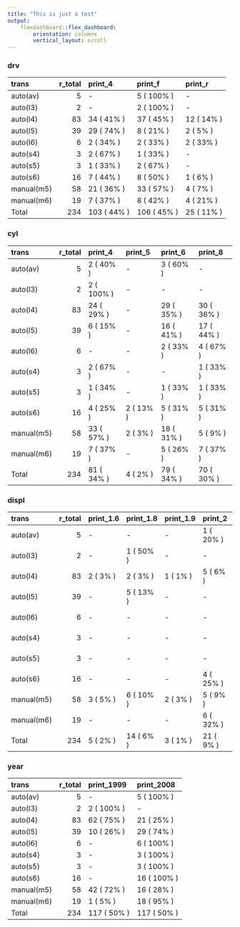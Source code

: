 ```yaml
---
title: "This is just a test"
output: 
    flexdashboard::flex_dashboard:
        orientation: columns
        vertical_layout: scroll
---
```



### drv


|trans      | r_total|print_4     |print_f     |print_r    |
|:----------|-------:|:-----------|:-----------|:----------|
|auto(av)   |       5|-           |5 ( 100% )  |-          |
|auto(l3)   |       2|-           |2 ( 100% )  |-          |
|auto(l4)   |      83|34 ( 41% )  |37 ( 45% )  |12 ( 14% ) |
|auto(l5)   |      39|29 ( 74% )  |8 ( 21% )   |2 ( 5% )   |
|auto(l6)   |       6|2 ( 34% )   |2 ( 33% )   |2 ( 33% )  |
|auto(s4)   |       3|2 ( 67% )   |1 ( 33% )   |-          |
|auto(s5)   |       3|1 ( 33% )   |2 ( 67% )   |-          |
|auto(s6)   |      16|7 ( 44% )   |8 ( 50% )   |1 ( 6% )   |
|manual(m5) |      58|21 ( 36% )  |33 ( 57% )  |4 ( 7% )   |
|manual(m6) |      19|7 ( 37% )   |8 ( 42% )   |4 ( 21% )  |
|Total      |     234|103 ( 44% ) |106 ( 45% ) |25 ( 11% ) |


### cyl


|trans      | r_total|print_4    |print_5   |print_6    |print_8    |
|:----------|-------:|:----------|:---------|:----------|:----------|
|auto(av)   |       5|2 ( 40% )  |-         |3 ( 60% )  |-          |
|auto(l3)   |       2|2 ( 100% ) |-         |-          |-          |
|auto(l4)   |      83|24 ( 29% ) |-         |29 ( 35% ) |30 ( 36% ) |
|auto(l5)   |      39|6 ( 15% )  |-         |16 ( 41% ) |17 ( 44% ) |
|auto(l6)   |       6|-          |-         |2 ( 33% )  |4 ( 67% )  |
|auto(s4)   |       3|2 ( 67% )  |-         |-          |1 ( 33% )  |
|auto(s5)   |       3|1 ( 34% )  |-         |1 ( 33% )  |1 ( 33% )  |
|auto(s6)   |      16|4 ( 25% )  |2 ( 13% ) |5 ( 31% )  |5 ( 31% )  |
|manual(m5) |      58|33 ( 57% ) |2 ( 3% )  |18 ( 31% ) |5 ( 9% )   |
|manual(m6) |      19|7 ( 37% )  |-         |5 ( 26% )  |7 ( 37% )  |
|Total      |     234|81 ( 34% ) |4 ( 2% )  |79 ( 34% ) |70 ( 30% ) |


### displ


|trans      | r_total|print_1.6 |print_1.8 |print_1.9 |print_2   |print_2.2 |print_2.4 |print_2.5 |print_2.7 |print_2.8 |print_3  |print_3.1 |print_3.3 |print_3.4 |print_3.5 |print_3.6 |print_3.7 |print_3.8 |print_3.9 |print_4   |print_4.2 |print_4.4 |print_4.6 |print_4.7  |print_5  |print_5.2 |print_5.3 |print_5.4 |print_5.6 |print_5.7 |print_5.9 |print_6  |print_6.1 |print_6.2 |print_6.5 |print_7  |
|:----------|-------:|:---------|:---------|:---------|:---------|:---------|:---------|:---------|:---------|:---------|:--------|:---------|:---------|:---------|:---------|:---------|:---------|:---------|:---------|:---------|:---------|:---------|:---------|:----------|:--------|:---------|:---------|:---------|:---------|:---------|:---------|:--------|:---------|:---------|:---------|:--------|
|auto(av)   |       5|-         |-         |-         |1 ( 20% ) |-         |-         |1 ( 20% ) |-         |-         |-        |1 ( 20% ) |-         |-         |2 ( 40% ) |-         |-         |-         |-         |-         |-         |-         |-         |-          |-        |-         |-         |-         |-         |-         |-         |-        |-         |-         |-         |-        |
|auto(l3)   |       2|-         |1 ( 50% ) |-         |-         |-         |1 ( 50% ) |-         |-         |-         |-        |-         |-         |-         |-         |-         |-         |-         |-         |-         |-         |-         |-         |-          |-        |-         |-         |-         |-         |-         |-         |-        |-         |-         |-         |-        |
|auto(l4)   |      83|2 ( 3% )  |2 ( 3% )  |1 ( 1% )  |5 ( 6% )  |3 ( 4% )  |5 ( 6% )  |5 ( 6% )  |3 ( 4% )  |1 ( 1% )  |4 ( 5% ) |2 ( 3% )  |6 ( 7% )  |2 ( 3% )  |1 ( 1% )  |-         |1 ( 1% )  |6 ( 7% )  |2 ( 2% )  |2 ( 2% )  |1 ( 1% )  |-         |5 ( 6% )  |2 ( 2% )   |2 ( 2% ) |3 ( 4% )  |5 ( 6% )  |5 ( 6% )  |-         |3 ( 4% )  |2 ( 2% )  |1 ( 1% ) |-         |-         |1 ( 1% )  |-        |
|auto(l5)   |      39|-         |5 ( 13% ) |-         |-         |-         |1 ( 3% )  |-         |-         |4 ( 10% ) |1 ( 3% ) |-         |1 ( 3% )  |-         |-         |-         |1 ( 2% )  |-         |-         |9 ( 23% ) |-         |-         |1 ( 2% )  |12 ( 31% ) |-        |-         |-         |-         |-         |3 ( 8% )  |-         |-        |1 ( 2% )  |-         |-         |-        |
|auto(l6)   |       6|-         |-         |-         |-         |-         |-         |-         |-         |-         |-        |-         |-         |-         |-         |-         |-         |1 ( 17% ) |-         |1 ( 17% ) |-         |-         |2 ( 33% ) |-          |-        |-         |-         |2 ( 33% ) |-         |-         |-         |-        |-         |-         |-         |-        |
|auto(s4)   |       3|-         |-         |-         |-         |-         |-         |2 ( 67% ) |-         |-         |-        |-         |-         |-         |-         |-         |-         |-         |-         |-         |-         |-         |-         |-          |-        |-         |1 ( 33% ) |-         |-         |-         |-         |-        |-         |-         |-         |-        |
|auto(s5)   |       3|-         |-         |-         |-         |-         |1 ( 34% ) |-         |-         |-         |-        |-         |1 ( 33% ) |-         |-         |-         |-         |-         |-         |-         |-         |-         |-         |-          |-        |-         |-         |-         |1 ( 33% ) |-         |-         |-        |-         |-         |-         |-        |
|auto(s6)   |      16|-         |-         |-         |4 ( 25% ) |-         |-         |2 ( 13% ) |-         |-         |-        |2 ( 13% ) |-         |-         |1 ( 6% )  |2 ( 13% ) |-         |-         |-         |-         |2 ( 12% ) |1 ( 6% )  |-         |-          |-        |-         |-         |-         |-         |1 ( 6% )  |-         |-        |-         |1 ( 6% )  |-         |-        |
|manual(m5) |      58|3 ( 5% )  |6 ( 10% ) |2 ( 3% )  |5 ( 9% )  |3 ( 5% )  |5 ( 9% )  |9 ( 16% ) |4 ( 7% )  |5 ( 9% )  |3 ( 5% ) |-         |1 ( 2% )  |2 ( 3% )  |-         |-         |-         |1 ( 2% )  |1 ( 2% )  |2 ( 3% )  |1 ( 2% )  |-         |3 ( 5% )  |-          |-        |2 ( 3% )  |-         |-         |-         |-         |-         |-        |-         |-         |-         |-        |
|manual(m6) |      19|-         |-         |-         |6 ( 32% ) |-         |-         |1 ( 6% )  |1 ( 6% )  |-         |-        |1 ( 5% )  |-         |-         |1 ( 5% )  |-         |1 ( 5% )  |-         |-         |1 ( 5% )  |-         |-         |-         |3 ( 16% )  |-        |-         |-         |1 ( 5% )  |-         |1 ( 5% )  |-         |-        |-         |1 ( 5% )  |-         |1 ( 5% ) |
|Total      |     234|5 ( 2% )  |14 ( 6% ) |3 ( 1% )  |21 ( 9% ) |6 ( 3% )  |13 ( 6% ) |20 ( 9% ) |8 ( 3% )  |10 ( 4% ) |8 ( 3% ) |6 ( 3% )  |9 ( 4% )  |4 ( 2% )  |5 ( 2% )  |2 ( 1% )  |3 ( 1% )  |8 ( 3% )  |3 ( 1% )  |15 ( 6% ) |4 ( 2% )  |1 ( 1% )  |11 ( 5% ) |17 ( 7% )  |2 ( 1% ) |5 ( 2% )  |6 ( 3% )  |8 ( 3% )  |1 ( 1% )  |8 ( 3% )  |2 ( 1% )  |1 ( 1% ) |1 ( 0% )  |2 ( 1% )  |1 ( 0% )  |1 ( 0% ) |


### year


|trans      | r_total|print_1999  |print_2008  |
|:----------|-------:|:-----------|:-----------|
|auto(av)   |       5|-           |5 ( 100% )  |
|auto(l3)   |       2|2 ( 100% )  |-           |
|auto(l4)   |      83|62 ( 75% )  |21 ( 25% )  |
|auto(l5)   |      39|10 ( 26% )  |29 ( 74% )  |
|auto(l6)   |       6|-           |6 ( 100% )  |
|auto(s4)   |       3|-           |3 ( 100% )  |
|auto(s5)   |       3|-           |3 ( 100% )  |
|auto(s6)   |      16|-           |16 ( 100% ) |
|manual(m5) |      58|42 ( 72% )  |16 ( 28% )  |
|manual(m6) |      19|1 ( 5% )    |18 ( 95% )  |
|Total      |     234|117 ( 50% ) |117 ( 50% ) |
